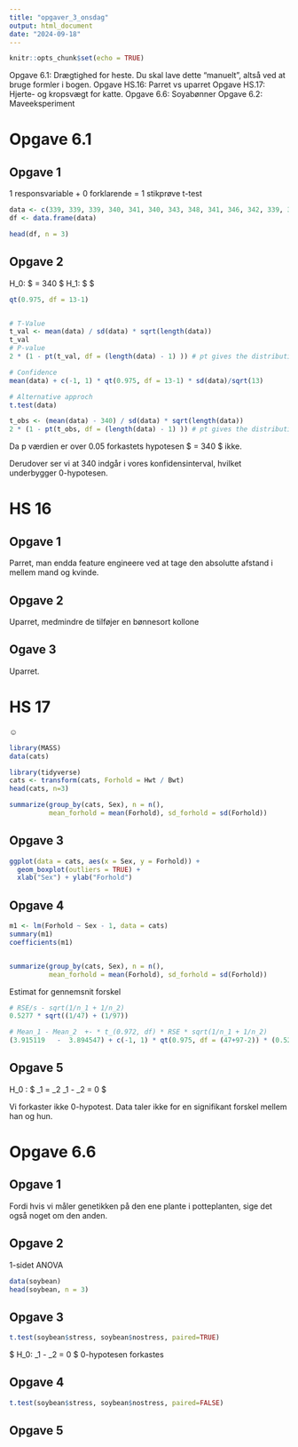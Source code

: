 ```yaml
---
title: "opgaver_3_onsdag"
output: html_document
date: "2024-09-18"
---
```


```r
knitr::opts_chunk$set(echo = TRUE)
```

Opgave 6.1: Drægtighed for heste. Du skal lave dette “manuelt”, altså ved at bruge formler i bogen.
Opgave HS.16: Parret vs uparret
Opgave HS.17: Hjerte- og kropsvægt for katte.
Opgave 6.6: Soyabønner
Opgave 6.2: Maveeksperiment 

# Opgave 6.1
## Opgave 1
1 responsvariable + 0 forklarende = 1 stikprøve t-test

```r
data <- c(339, 339, 339, 340, 341, 340, 343, 348, 341, 346, 342, 339, 337)
df <- data.frame(data)

head(df, n = 3)
```

## Opgave 2
H_0: $ \mu = 340 $
H_1: $ \mu \neq 340 $


```r
qt(0.975, df = 13-1)


# T-Value
t_val <- mean(data) / sd(data) * sqrt(length(data))
t_val
# P-value
2 * (1 - pt(t_val, df = (length(data) - 1) )) # pt gives the distribution function

# Confidence
mean(data) + c(-1, 1) * qt(0.975, df = 13-1) * sd(data)/sqrt(13) 

# Alternative approch
t.test(data)
```

```r
t_obs <- (mean(data) - 340) / sd(data) * sqrt(length(data))
2 * (1 - pt(t_obs, df = (length(data) - 1) )) # pt gives the distribution function


```
Da p værdien er over 0.05 forkastets hypotesen $ \mu = 340 $ ikke. 

Derudover ser vi at 340 indgår i vores konfidensinterval, hvilket underbygger 0-hypotesen.

# HS 16

## Opgave 1
Parret, man endda feature engineere ved at tage den absolutte afstand i mellem mand og kvinde.

## Opgave 2
Uparret, medmindre de tilføjer en bønnesort kollone

## Ogave 3
Uparret.

# HS 17
☺
```r
library(MASS)
data(cats)

library(tidyverse)
cats <- transform(cats, Forhold = Hwt / Bwt)
head(cats, n=3)

summarize(group_by(cats, Sex), n = n(),
          mean_forhold = mean(Forhold), sd_forhold = sd(Forhold))

```

## Opgave 3

```r
ggplot(data = cats, aes(x = Sex, y = Forhold)) +
  geom_boxplot(outliers = TRUE) + 
  xlab("Sex") + ylab("Forhold")
```

## Opgave 4
```r
m1 <- lm(Forhold ~ Sex - 1, data = cats)
summary(m1)
coefficients(m1)


summarize(group_by(cats, Sex), n = n(),
          mean_forhold = mean(Forhold), sd_forhold = sd(Forhold))
```
Estimat for gennemsnit forskel
```r
# RSE/s - sqrt(1/n_1 + 1/n_2)
0.5277 * sqrt((1/47) + (1/97))

# Mean_1 - Mean_2  +- * t_(0.972, df) * RSE * sqrt(1/n_1 + 1/n_2)
(3.915119	-  3.894547) + c(-1, 1) * qt(0.975, df = (47+97-2)) * (0.5277 * sqrt((1/47) + (1/97)))


```
## Opgave 5

H_0 : $ \mu_1 = \mu_2 \Rightarrow \mu_1 - \mu_2 = 0 $ 

Vi forkaster ikke 0-hypotest. Data taler ikke for en signifikant forskel mellem han og hun.


# Opgave 6.6
## Opgave 1
Fordi hvis vi måler genetikken på den ene plante i potteplanten, sige det også noget om den anden.

## Opgave 2
1-sidet ANOVA

```r
data(soybean)
head(soybean, n = 3)

```

## Opgave 3
```r

t.test(soybean$stress, soybean$nostress, paired=TRUE)

```
$ H_0:  \mu_1 - \mu_2 = 0 $ 
0-hypotesen forkastes

## Opgave 4
```r

t.test(soybean$stress, soybean$nostress, paired=FALSE)

```

## Opgave 5

